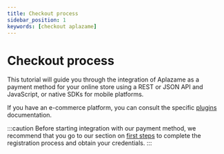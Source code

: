 ```yaml
---
title: Checkout process
sidebar_position: 1
keywords: [checkout aplazame]
---
```


# Checkout process
This tutorial will guide you through the integration of Aplazame as a payment method for your online store using a REST or JSON API and JavaScript, or native SDKs for mobile platforms.

If you have an e-commerce platform, you can consult the specific [plugins](../../plugins/intro/) documentation.

:::caution
Before starting integration with our payment method, we recommend that you go to our section on [first steps](https://ayuda.aplazame.com/hc/es-es/articles/360014854679--C%C3%B3mo-me-creo-una-cuenta-como-tienda-en-Aplazame-) to complete the registration process and obtain your credentials.
:::

